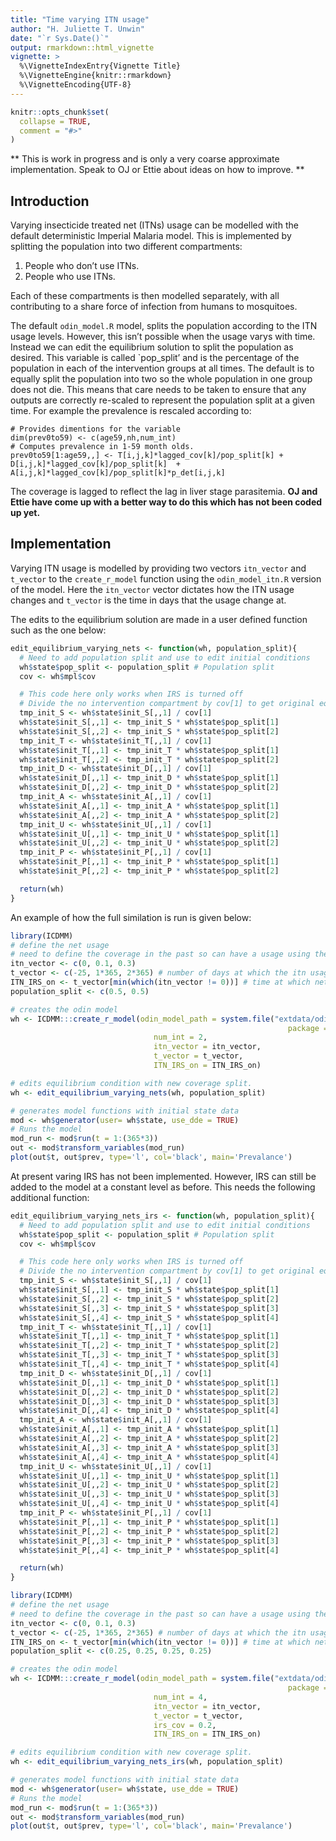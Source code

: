 ```yaml
---
title: "Time varying ITN usage"
author: "H. Juliette T. Unwin"
date: "`r Sys.Date()`"
output: rmarkdown::html_vignette
vignette: >
  %\VignetteIndexEntry{Vignette Title}
  %\VignetteEngine{knitr::rmarkdown}
  %\VignetteEncoding{UTF-8}
---
```


```r
knitr::opts_chunk$set(
  collapse = TRUE,
  comment = "#>"
)
```
** This is work in progress and is only a very coarse approximate implementation.  Speak to OJ
or Ettie about ideas on how to improve. **

## Introduction
Varying insecticide treated net (ITNs) usage can be modelled with the default deterministic Imperial 
Malaria model. This is implemented by splitting the population into two different compartments:

1. People who don't use ITNs.
1. People who use ITNs.

Each of these compartments is then modelled separately, with all contributing to a share force of 
infection from humans to mosquitoes.

The default `odin_model.R` model, splits the population according to the ITN usage levels. However,
this isn't possible when the usage varys with time.  Instead we can edit the equilibrium solution 
to split the population as desired.  This variable is called `pop_split' and is the percentage of 
the population in each of the intervention groups at all times. The default is to equally split the 
population into two so the whole population in one group does not die. 
This means that care needs to be taken to ensure that any outputs are correctly re-scaled to represent
the population split at a given time.  For example the prevalence is rescaled according to:
```
# Provides dimentions for the variable
dim(prev0to59) <- c(age59,nh,num_int)
# Computes prevalence in 1-59 month olds.
prev0to59[1:age59,,] <- T[i,j,k]*lagged_cov[k]/pop_split[k] + D[i,j,k]*lagged_cov[k]/pop_split[k]  + A[i,j,k]*lagged_cov[k]/pop_split[k]*p_det[i,j,k]
```
The coverage is lagged to reflect the lag in liver stage parasitemia. **OJ and Ettie have come
up with a better way to do this which has not been coded up yet.**
    
## Implementation
Varying ITN usage is modelled by providing two vectors `itn_vector` and `t_vector` to the 
`create_r_model` function using the `odin_model_itn.R` version of the model.
Here the `itn_vector` vector dictates how the ITN usage changes and 
`t_vector` is the time in days that the usage change at.

The edits to the equilibrium solution are made in a user defined function such as the one
below:
```r
edit_equilibrium_varying_nets <- function(wh, population_split){
  # Need to add population split and use to edit initial conditions
  wh$state$pop_split <- population_split # Population split
  cov <- wh$mpl$cov

  # This code here only works when IRS is turned off
  # Divide the no intervention compartment by cov[1] to get original eqm soln
  tmp_init_S <- wh$state$init_S[,,1] / cov[1]
  wh$state$init_S[,,1] <- tmp_init_S * wh$state$pop_split[1]
  wh$state$init_S[,,2] <- tmp_init_S * wh$state$pop_split[2]
  tmp_init_T <- wh$state$init_T[,,1] / cov[1]
  wh$state$init_T[,,1] <- tmp_init_T * wh$state$pop_split[1]
  wh$state$init_T[,,2] <- tmp_init_T * wh$state$pop_split[2]
  tmp_init_D <- wh$state$init_D[,,1] / cov[1]
  wh$state$init_D[,,1] <- tmp_init_D * wh$state$pop_split[1]
  wh$state$init_D[,,2] <- tmp_init_D * wh$state$pop_split[2]
  tmp_init_A <- wh$state$init_A[,,1] / cov[1]
  wh$state$init_A[,,1] <- tmp_init_A * wh$state$pop_split[1]
  wh$state$init_A[,,2] <- tmp_init_A * wh$state$pop_split[2]
  tmp_init_U <- wh$state$init_U[,,1] / cov[1]
  wh$state$init_U[,,1] <- tmp_init_U * wh$state$pop_split[1]
  wh$state$init_U[,,2] <- tmp_init_U * wh$state$pop_split[2]
  tmp_init_P <- wh$state$init_P[,,1] / cov[1]
  wh$state$init_P[,,1] <- tmp_init_P * wh$state$pop_split[1]
  wh$state$init_P[,,2] <- tmp_init_P * wh$state$pop_split[2]

  return(wh)
}

```

An example of how the full similation is run is given below: 
```r
library(ICDMM)
# define the net usage 
# need to define the coverage in the past so can have a usage using the delay
itn_vector <- c(0, 0.1, 0.3)
t_vector <- c(-25, 1*365, 2*365) # number of days at which the itn usage changes
ITN_IRS_on <- t_vector[min(which(itn_vector != 0))] # time at which nets switch on
population_split <- c(0.5, 0.5)

# creates the odin model
wh <- ICDMM:::create_r_model(odin_model_path = system.file("extdata/odin_model_itn.R",
                                                              package = "ICDMM"),
                                num_int = 2, 
                                itn_vector = itn_vector,
                                t_vector = t_vector,
                                ITN_IRS_on = ITN_IRS_on)

# edits equilibrium condition with new coverage split.
wh <- edit_equilibrium_varying_nets(wh, population_split)

# generates model functions with initial state data
mod <- wh$generator(user= wh$state, use_dde = TRUE)
# Runs the model
mod_run <- mod$run(t = 1:(365*3))
out <- mod$transform_variables(mod_run)
plot(out$t, out$prev, type='l', col='black', main='Prevalance')
```

At present varing IRS has not been implemented. However, IRS can still be added to the model
at a constant level as before.  This needs the following additional function:
```r
edit_equilibrium_varying_nets_irs <- function(wh, population_split){
  # Need to add population split and use to edit initial conditions
  wh$state$pop_split <- population_split # Population split
  cov <- wh$mpl$cov

  # This code here only works when IRS is turned off
  # Divide the no intervention compartment by cov[1] to get original eqm soln
  tmp_init_S <- wh$state$init_S[,,1] / cov[1]
  wh$state$init_S[,,1] <- tmp_init_S * wh$state$pop_split[1]
  wh$state$init_S[,,2] <- tmp_init_S * wh$state$pop_split[2]
  wh$state$init_S[,,3] <- tmp_init_S * wh$state$pop_split[3]
  wh$state$init_S[,,4] <- tmp_init_S * wh$state$pop_split[4]
  tmp_init_T <- wh$state$init_T[,,1] / cov[1]
  wh$state$init_T[,,1] <- tmp_init_T * wh$state$pop_split[1]
  wh$state$init_T[,,2] <- tmp_init_T * wh$state$pop_split[2]
  wh$state$init_T[,,3] <- tmp_init_T * wh$state$pop_split[3]
  wh$state$init_T[,,4] <- tmp_init_T * wh$state$pop_split[4]
  tmp_init_D <- wh$state$init_D[,,1] / cov[1]
  wh$state$init_D[,,1] <- tmp_init_D * wh$state$pop_split[1]
  wh$state$init_D[,,2] <- tmp_init_D * wh$state$pop_split[2]
  wh$state$init_D[,,3] <- tmp_init_D * wh$state$pop_split[3]
  wh$state$init_D[,,4] <- tmp_init_D * wh$state$pop_split[4]
  tmp_init_A <- wh$state$init_A[,,1] / cov[1]
  wh$state$init_A[,,1] <- tmp_init_A * wh$state$pop_split[1]
  wh$state$init_A[,,2] <- tmp_init_A * wh$state$pop_split[2]
  wh$state$init_A[,,3] <- tmp_init_A * wh$state$pop_split[3]
  wh$state$init_A[,,4] <- tmp_init_A * wh$state$pop_split[4]
  tmp_init_U <- wh$state$init_U[,,1] / cov[1]
  wh$state$init_U[,,1] <- tmp_init_U * wh$state$pop_split[1]
  wh$state$init_U[,,2] <- tmp_init_U * wh$state$pop_split[2]
  wh$state$init_U[,,3] <- tmp_init_U * wh$state$pop_split[3]
  wh$state$init_U[,,4] <- tmp_init_U * wh$state$pop_split[4]
  tmp_init_P <- wh$state$init_P[,,1] / cov[1]
  wh$state$init_P[,,1] <- tmp_init_P * wh$state$pop_split[1]
  wh$state$init_P[,,2] <- tmp_init_P * wh$state$pop_split[2]
  wh$state$init_P[,,3] <- tmp_init_P * wh$state$pop_split[3]
  wh$state$init_P[,,4] <- tmp_init_P * wh$state$pop_split[4]

  return(wh)
}

```

```r
library(ICDMM)
# define the net usage 
# need to define the coverage in the past so can have a usage using the delay
itn_vector <- c(0, 0.1, 0.3)
t_vector <- c(-25, 1*365, 2*365) # number of days at which the itn usage changes
ITN_IRS_on <- t_vector[min(which(itn_vector != 0))] # time at which nets switch on
population_split <- c(0.25, 0.25, 0.25, 0.25)

# creates the odin model
wh <- ICDMM:::create_r_model(odin_model_path = system.file("extdata/odin_model_itn.R",
                                                              package = "ICDMM"),
                                num_int = 4, 
                                itn_vector = itn_vector,
                                t_vector = t_vector,
                                irs_cov = 0.2,
                                ITN_IRS_on = ITN_IRS_on)

# edits equilibrium condition with new coverage split.
wh <- edit_equilibrium_varying_nets_irs(wh, population_split)

# generates model functions with initial state data
mod <- wh$generator(user= wh$state, use_dde = TRUE)
# Runs the model
mod_run <- mod$run(t = 1:(365*3))
out <- mod$transform_variables(mod_run)
plot(out$t, out$prev, type='l', col='black', main='Prevalance')
```
